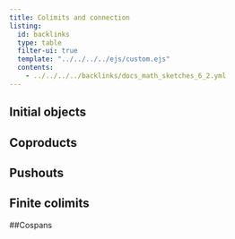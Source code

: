 ```yaml
---
title: Colimits and connection
listing:
  id: backlinks
  type: table
  filter-ui: true
  template: "../../../../ejs/custom.ejs"
  contents:
    - ../../../../backlinks/docs_math_sketches_6_2.yml
---
```


## Initial objects

## Coproducts

## Pushouts
## Finite colimits


##Cospans





